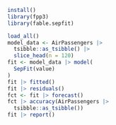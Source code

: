 ```r
install()
library(fpp3)
library(fable.sepfit)

load_all()
model_data <- AirPassengers |>
  tsibble::as_tsibble() |>
  slice_head(n = 120)
fit <- model_data |> model(
  SepFit(value)
)
fit |> fitted()
fit |> residuals()
fct <- fit |> forecast()
fct |> accuracy(AirPassengers |>
  tsibble::as_tsibble())
fit |> report()
```